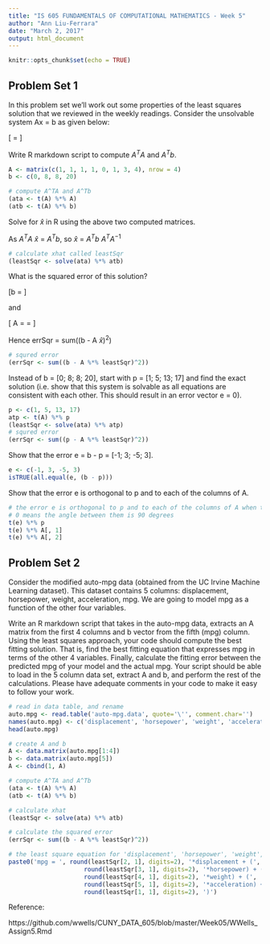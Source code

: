 ---
title: "IS 605 FUNDAMENTALS OF COMPUTATIONAL MATHEMATICS - Week 5"
author: "Ann Liu-Ferrara"
date: "March 2, 2017"
output: html_document
---

```{r setup, include=FALSE}
knitr::opts_chunk$set(echo = TRUE)
```

## Problem Set 1

In this problem set we'll work out some properties of the least squares solution that we
reviewed in the weekly readings. Consider the unsolvable system Ax = b as given below:

\[ \left[  \begin{array}{cc}
    1       & 0  \\
    1       & 1  \\
    1       & 3  \\
    1       & 4
  \end{array} \right]
%
\left[  \begin{array}{cc}
    x1  \\
    x2  
  \end{array} \right]
=
\left[  \begin{array}{cc}
    0  \\
    8  \\
    8  \\
    20
\end{array} \right]
\]

Write R markdown script to compute $A^TA$ and $A^Tb$.

```{r echo = TRUE}
A <- matrix(c(1, 1, 1, 1, 0, 1, 3, 4), nrow = 4)
b <- c(0, 8, 8, 20)

# compute A^TA and A^Tb
(ata <- t(A) %*% A)
(atb <- t(A) %*% b)

```

Solve for $\hat{x}$ in R using the above two computed matrices.

As $A^TA$ $\hat{x}$ = $A^Tb$, so $\hat{x}$ = $A^Tb$ $A^TA^{-1}$

```{r echo = TRUE}
# calculate xhat called leastSqr
(leastSqr <- solve(ata) %*% atb)

```

What is the squared error of this solution?

\[b = 
\left[  \begin{array}{cc}
    0  \\
    8  \\
    8  \\
    20
  \end{array} 
\right]
\]
  
and  

\[ A \hat{x} =
\left[  \begin{array}{cc}
    1       & 0  \\
    1       & 1  \\
    1       & 3  \\
    1       & 4
  \end{array} 
\right]
%
\left[  \begin{array}{cc}
    1  \\
    4
\end{array} 
\right]
= 
\left[  \begin{array}{cc}
    1  \\
    5  \\
    13  \\
    7
  \end{array} 
\right]
\]

Hence errSqr = sum((b - A $\hat{x})^2$)

```{r echo = TRUE}

# squred error
(errSqr <- sum((b - A %*% leastSqr)^2))

```

Instead of b = [0; 8; 8; 20], start with p = [1; 5; 13; 17] and find the exact solution (i.e. show that this system is solvable as all equations are consistent with each other. This should result in an error vector e = 0).

```{r echo = TRUE}
p <- c(1, 5, 13, 17)
atp <- t(A) %*% p
(leastSqr <- solve(ata) %*% atp)
# squred error
(errSqr <- sum((p - A %*% leastSqr)^2))

```

Show that the error e = b - p = [-1; 3; -5; 3].
```{r echo = TRUE}

e <- c(-1, 3, -5, 3)
isTRUE(all.equal(e, (b - p)))

```

Show that the error e is orthogonal to p and to each of the columns of A.
```{r echo = TRUE}

# the error e is orthogonal to p and to each of the columns of A when the transpose of e 
# 0 means the angle between them is 90 degrees
t(e) %*% p
t(e) %*% A[, 1]
t(e) %*% A[, 2]

```

## Problem Set 2

Consider the modified auto-mpg data (obtained from the UC Irvine Machine Learning dataset). This dataset contains 5 columns: displacement, horsepower, weight, acceleration, mpg. We are going to model mpg as a function of the other four variables. 

Write an R markdown script that takes in the auto-mpg data, extracts an A matrix from the first 4 columns and b vector from the fifth (mpg) column. Using the least squares approach, your code should compute the best fitting solution. That is, find the best fitting equation that expresses mpg in terms of the other 4 variables. Finally, calculate the fitting error between the predicted mpg of your model and the actual mpg. Your script should be able to load in the 5 column data set, extract A and b, and perform the rest of the calculations. Please have adequate comments in your code to make it easy to follow your work.

```{r  echo=TRUE}

# read in data table, and rename
auto.mpg <- read.table('auto-mpg.data', quote='\'', comment.char='')
names(auto.mpg) <- c('displacement', 'horsepower', 'weight', 'acceleration', 'mpg')
head(auto.mpg)

# create A and b
A <- data.matrix(auto.mpg[1:4])
b <- data.matrix(auto.mpg[5])
A <- cbind(1, A)

# compute A^TA and A^Tb
(ata <- t(A) %*% A)
(atb <- t(A) %*% b)

# calculate xhat
(leastSqr <- solve(ata) %*% atb)

# calculate the squared error
(errSqr <- sum((b - A %*% leastSqr)^2))

# the least square equation for 'displacement', 'horsepower', 'weight', 'acceleration' expressing 'mpg'
paste0('mpg = ', round(leastSqr[2, 1], digits=2), '*displacement + (', 
                     round(leastSqr[3, 1], digits=2), '*horsepower) + (', 
                     round(leastSqr[4, 1], digits=2), '*weight) + (',           
                     round(leastSqr[5, 1], digits=2), '*acceleration) + (', 
                     round(leastSqr[1, 1], digits=2), ')')

```



Reference:

https://github.com/wwells/CUNY_DATA_605/blob/master/Week05/WWells_Assign5.Rmd
